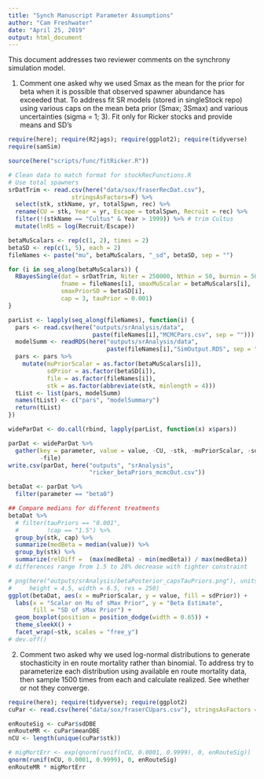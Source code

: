 ```yaml
---
title: "Synch Manuscript Parameter Assumptions"
author: "Cam Freshwater"
date: "April 25, 2019"
output: html_document
---
```


This document addresses two reviewer comments on the synchrony simulation model.

1. Comment one asked why we used Smax as the mean for the prior for beta when it is possible that observed spawner abundance has exceeded that. To address fit SR models (stored in singleStock repo) using various caps on the mean beta prior (Smax; 3Smax) and various uncertainties (sigma = 1; 3). Fit only for Ricker stocks and provide means and SD's 


```r
require(here); require(R2jags); require(ggplot2); require(tidyverse)
require(samSim)

source(here("scripts/func/fitRicker.R"))

# Clean data to match format for stockRecFunctions.R
# Use total spawners
srDatTrim <- read.csv(here("data/sox/fraserRecDat.csv"), 
                  stringsAsFactors=F) %>% 
  select(stk, stkName, yr, totalSpwn, rec) %>% 
  rename(CU = stk, Year = yr, Escape = totalSpwn, Recruit = rec) %>% 
  filter(!(stkName == "Cultus" & Year > 1999)) %>% # trim Cultus
  mutate(lnRS = log(Recruit/Escape))

betaMuScalars <- rep(c(1, 2), times = 2)
betaSD <- rep(c(1, 5), each = 2)
fileNames <- paste("mu", betaMuScalars, "_sd", betaSD, sep = "")

for (i in seq_along(betaMuScalars)) {
  RBayesSingle(dat = srDatTrim, Niter = 250000, Nthin = 50, burnin = 50000,
               fname = fileNames[i], smaxMuScalar = betaMuScalars[i], 
               smaxPriorSD = betaSD[i],
               cap = 3, tauPrior = 0.001) 
}

```

```r
parList <- lapply(seq_along(fileNames), function(i) {
  pars <- read.csv(here("outputs/srAnalysis/data", 
                        paste(fileNames[i],"MCMCPars.csv", sep = "")))
  modelSumm <- readRDS(here("outputs/srAnalysis/data", 
                            paste(fileNames[i],"SimOutput.RDS", sep = "")))
  pars <- pars %>% 
    mutate(muPriorScalar = as.factor(betaMuScalars[i]),
           sdPrior = as.factor(betaSD[i]),
           file = as.factor(fileNames[i]),
           stk = as.factor(abbreviate(stk, minlength = 4)))
  tList <- list(pars, modelSumm)
  names(tList) <- c("pars", "modelSummary")
  return(tList)
})

wideParDat <- do.call(rbind, lapply(parList, function(x) x$pars))

parDat <- wideParDat %>% 
  gather(key = parameter, value = value, -CU, -stk, -muPriorScalar, -sdPrior,
         -file)
write.csv(parDat, here("outputs", "srAnalysis",
                       "ricker_betaPriors_mcmcOut.csv"))

betaDat <- parDat %>% 
  filter(parameter == "beta0")

## Compare medians for different treatments
betaDat %>% 
  # filter(tauPriors == "0.001",
  #        !cap == "1.5") %>% 
  group_by(stk, cap) %>% 
  summarize(medBeta = median(value)) %>% 
  group_by(stk) %>% 
  summarize(relDiff =  (max(medBeta) - min(medBeta)) / max(medBeta))
# differences range from 1.5 to 28% decrease with tighter constraint

# png(here("outputs/srAnalysis/betaPosterior_capsTauPriors.png"), units = "in", 
#     height = 4.5, width = 6.5, res = 250)
ggplot(betaDat, aes(x = muPriorScalar, y = value, fill = sdPrior)) +
  labs(x = "Scalar on Mu of sMax Prior", y = "Beta Estimate", 
       fill = "SD of sMax Prior") +
  geom_boxplot(position = position_dodge(width = 0.65)) +
  theme_sleekX() +
  facet_wrap(~stk, scales = "free_y")
# dev.off()

```


2. Comment two asked why we used log-normal distributions to generate stochasticity in en route mortality rather than binomial. To address try to parameterize each distribution using available en route mortality data, then sample 1500 times from each and calculate realized. See whether or not they converge. 

```r
require(here); require(tidyverse); require(ggplot2)
cuPar <- read.csv(here("data/sox/fraserCUpars.csv"), stringsAsFactors = F)

enRouteSig <- cuPar$sdDBE
enRouteMR <- cuPar$meanDBE
nCU <- length(unique(cuPar$stk))

# migMortErr <- exp(qnorm(runif(nCU, 0.0001, 0.9999), 0, enRouteSig))
qnorm(runif(nCU, 0.0001, 0.9999), 0, enRouteSig)
enRouteMR * migMortErr

```